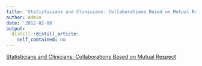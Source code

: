 ```yaml
---
title: 'Statisticians and Clinicians: Collaborations Based on Mutual Respect'
author: Admin
date: '2012-02-08'
output:
  distill::distill_article:
    self_contained: no
---
```


[Statisticians and Clinicians: Collaborations Based on Mutual Respect](http://magazine.amstat.org/blog/2012/02/01/collaborationpolic/)
